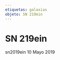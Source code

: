 ```yaml
---
etiquetas: galaxias
objeto: SN 219ein
---
```


# SN 219ein

<Imagen
  src="registro/sn219-ein_20190510_1_sn219ein_20190510_gjcb.png"
  fecha="20190510"
/>

sn2019ein 10 Mayo 2019
